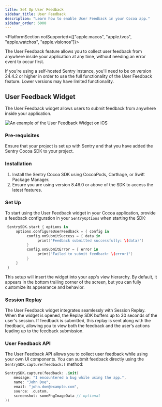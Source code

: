 ```yaml
---
title: Set Up User Feedback
sidebar_title: User Feedback
description: "Learn how to enable User Feedback in your Cocoa app."
sidebar_order: 6000
---
```


<PlatformSection notSupported={["apple.macos", "apple.tvos", "apple.watchos", "apple.visionos"]}>

The User Feedback feature allows you to collect user feedback from anywhere inside your application at any time, without needing an error event to occur first.

<Alert>
If you're using a self-hosted Sentry instance, you'll need to be on version 24.4.2 or higher in order to use the full functionality of the User Feedback feature. Lower versions may have limited functionality.
</Alert>

## User Feedback Widget

The User Feedback widget allows users to submit feedback from anywhere inside your application.

![An example of the User Feedback Widget on iOS](./img/user-feedback-widget-ios.png)

### Pre-requisites

Ensure that your project is set up with Sentry and that you have added the Sentry Cocoa SDK to your project.

### Installation

1. Install the Sentry Cocoa SDK using CocoaPods, Carthage, or Swift Package Manager.
2. Ensure you are using version 8.46.0 or above of the SDK to access the latest features.

### Set Up

To start using the User Feedback widget in your Cocoa application, provide a feedback configuration in your `SentryOptions` when starting the SDK:

```swift
 SentrySDK.start { options in
     options.configureUserFeedback = { config in
          config.onSubmitSuccess = { data in
               print("Feedback submitted successfully: \(data)")
          }
          config.onSubmitError = { error in
               print("Failed to submit feedback: \(error)")
          }
     }
 }
```

This setup will insert the widget into your app's view hierarchy. By default, it appears in the bottom trailing corner of the screen, but you can fully customize its appearance and behavior.

### Session Replay

The User Feedback widget integrates seamlessly with Session Replay. When the widget is opened, the Replay SDK buffers up to 30 seconds of the user's session. If feedback is submitted, this replay is sent along with the feedback, allowing you to view both the feedback and the user's actions leading up to the feedback submission.

</PlatformSection>

### User Feedback API

The User Feedback API allows you to collect user feedback while using your own UI components. You can submit feedback directly using the `SentrySDK.capture(feedback:)` method:

```swift
SentrySDK.capture(feedback: .init(
    message: "I encountered a bug while using the app.",
    name: "John Doe",
    email: "john.doe@example.com",
    source: .custom,
    screenshot: somePngImageData // optional
))
```